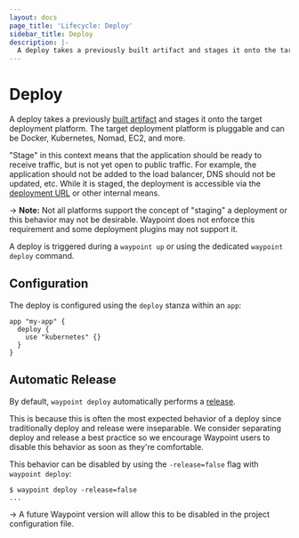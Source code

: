 ```yaml
---
layout: docs
page_title: 'Lifecycle: Deploy'
sidebar_title: Deploy
description: |-
  A deploy takes a previously built artifact and stages it onto the target deployment platform. The target deployment platform is pluggable and can be Docker, Kubernetes, Nomad, EC2, and more.
---
```


# Deploy

A deploy takes a previously
[built artifact](/docs/lifecycle/build)
and stages it onto the target
deployment platform. The target deployment platform is pluggable and can be
Docker, Kubernetes, Nomad, EC2, and more.

"Stage" in this context means that the application should be ready to receive
traffic, but is not yet open to public traffic. For example, the application
should not be added to the load balancer, DNS should not be updated, etc.
While it is staged, the deployment is accessible via the
[deployment URL](/docs/url#deployment-urls) or other internal means.

-> **Note:** Not all platforms support the concept of "staging" a deployment or this
behavior may not be desirable. Waypoint does not enforce this requirement
and some deployment plugins may not support it.

A deploy is triggered during a `waypoint up` or using the dedicated
`waypoint deploy` command.

## Configuration

The deploy is configured using the `deploy` stanza within an `app`:

```
app "my-app" {
  deploy {
    use "kubernetes" {}
  }
}
```

## Automatic Release

By default, `waypoint deploy` automatically performs a
[release](/docs/lifecycle/deploy).

This is because this is often the most expected behavior of a deploy
since traditionally deploy and release were inseparable. We consider
separating deploy and release a best practice so we encourage
Waypoint users to disable this behavior as soon as they're comfortable.

This behavior can be disabled by using the `-release=false` flag
with `waypoint deploy`:

```
$ waypoint deploy -release=false
...
```

-> A future Waypoint version will allow this to be disabled in the project
configuration file.
